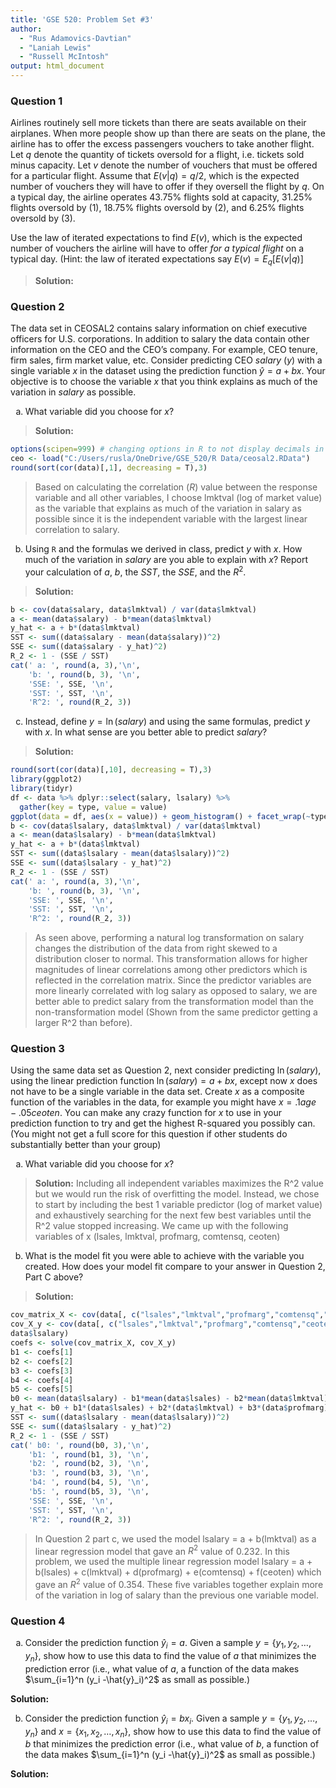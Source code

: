 ---
title: 'GSE 520: Problem Set #3'
author: 
  - "Rus Adamovics-Davtian"
  - "Laniah Lewis"
  - "Russell McIntosh"
output: html_document
---

### Question 1

Airlines routinely sell more tickets than there are seats available on their airplanes.  When more people show up than there are seats on the plane, the airline has to offer the excess passengers vouchers to take another flight.  Let $q$ denote the quantity of tickets oversold for a flight, i.e. tickets sold minus capacity.  Let $v$ denote the number of vouchers that must be offered for a particular flight.  Assume that $E(v | q) = q/2$, which is the expected number of vouchers they will have to offer if they oversell the flight by $q$.  On a typical day, the airline operates 43.75% flights sold at capacity, 31.25% flights oversold by (1), 18.75% flights oversold by (2), and 6.25% flights oversold by (3).

Use the law of iterated expectations to find $E(v)$, which is the expected number of vouchers the airline will have to offer *for a typical flight* on a typical day. (Hint: the law of iterated expectations say $E(v) = E_{q} [ E (v | q)]$

>**Solution:** 
\begin{align*}
E(v) = & E_{q} [ E (v | q)] = \sum_{q=0}^{3} E[v | q = q] * Pr(q = q)\\
E(v) = & ((0/2)*0.4375) + ((1/2)*0.3125) + ((2/2)*0.1875) + ((3/2)*0.0625)\\
E(v) = & 0.4375
\end{align*}

### Question 2

The data set in CEOSAL2 contains salary information on chief executive officers for U.S. corporations.   In addition to salary the data contain other information on the CEO and the CEO's company.  For example, CEO tenure, firm sales, firm market value, etc.  Consider predicting CEO $salary$ ($y$) with a single variable $x$ in the dataset using the prediction function $\hat{y} = a + b x$.  Your objective is to choose the variable $x$ that you think explains as much of the variation in $salary$ as possible.  

a. What variable did you choose for $x$?

>**Solution:**
```{r}
options(scipen=999) # changing options in R to not display decimals in scientific notation. 
ceo <- load("C:/Users/rusla/OneDrive/GSE_520/R Data/ceosal2.RData")
round(sort(cor(data)[,1], decreasing = T),3)
```

> Based on calculating the correlation $(R)$ value between the response variable and all other variables, I choose lmktval (log of market value) as the variable that explains as much of the variation in salary as possible since it is the independent variable with the largest linear correlation to salary.

b. Using ```R``` and the formulas we derived in class, predict $y$ with $x$.  How much of the variation in $salary$ are you able to explain with $x$?  Report your calculation of $a$, $b$, the $SST$, the $SSE$, and the $R^2$.

>**Solution:**
```{r}
b <- cov(data$salary, data$lmktval) / var(data$lmktval)
a <- mean(data$salary) - b*mean(data$lmktval)
y_hat <- a + b*(data$lmktval)
SST <- sum((data$salary - mean(data$salary))^2)
SSE <- sum((data$salary - y_hat)^2)
R_2 <- 1 - (SSE / SST)
cat(' a: ', round(a, 3),'\n',
    'b: ', round(b, 3), '\n',
    'SSE: ', SSE, '\n',
    'SST: ', SST, '\n',
    'R^2: ', round(R_2, 3))
```


c. Instead, define $y=\ln(salary)$ and using the same formulas, predict $y$ with $x$.  In what sense are you better able to predict $salary$?
  
>**Solution:** 
```{r}
round(sort(cor(data)[,10], decreasing = T),3)
library(ggplot2)
library(tidyr)
df <- data %>% dplyr::select(salary, lsalary) %>% 
  gather(key = type, value = value) 
ggplot(data = df, aes(x = value)) + geom_histogram() + facet_wrap(~type, scales ="free")
b <- cov(data$lsalary, data$lmktval) / var(data$lmktval)
a <- mean(data$lsalary) - b*mean(data$lmktval)
y_hat <- a + b*(data$lmktval)
SST <- sum((data$lsalary - mean(data$lsalary))^2)
SSE <- sum((data$lsalary - y_hat)^2)
R_2 <- 1 - (SSE / SST)
cat(' a: ', round(a, 3),'\n',
    'b: ', round(b, 3), '\n',
    'SSE: ', SSE, '\n',
    'SST: ', SST, '\n',
    'R^2: ', round(R_2, 3))
```

> As seen above, performing a natural log transformation on salary changes the distribution of the data from right skewed to a distribution closer to normal. This transformation allows for higher magnitudes of linear correlations among other predictors which is reflected in the correlation matrix. Since the predictor variables are more linearly correlated with log salary as opposed to salary, we are better able to predict salary from the transformation model than the non-transformation model (Shown from the same predictor getting a larger R^2 than before).     

### Question 3

Using the same data set as Question 2, next consider predicting $\ln(salary)$, using the linear prediction function $\ln(salary) = a + b x$, except now $x$ does not have to be a single variable in the data set.  Create $x$ as a composite function of the variables in the data, for example you might have $x = .1 age -.05 ceoten$.  You can make any crazy function for $x$ to use in your prediction function to try and get the highest R-squared you possibly can.  (You might not get a full score for this question if other students do substantially better than your group)

a. What variable did you choose for $x$?

>**Solution:**
Including all independent variables maximizes the R^2 value but we would run the risk of overfitting the model. Instead, we chose to start by including the best 1 variable predictor (log of market value) and exhaustively searching for the next few best variables until the R^2 value stopped increasing. We came up with the following variables of x (lsales, lmktval, profmarg, comtensq, ceoten)

b. What is the model fit you were able to achieve with the variable you created. How does your model fit compare to your answer in Question 2, Part C above?

>**Solution:**  
```{r}
cov_matrix_X <- cov(data[, c("lsales","lmktval","profmarg","comtensq","ceoten")])
cov_X_y <- cov(data[, c("lsales","lmktval","profmarg","comtensq","ceoten")],
data$lsalary)
coefs <- solve(cov_matrix_X, cov_X_y)
b1 <- coefs[1]
b2 <- coefs[2]
b3 <- coefs[3]
b4 <- coefs[4]
b5 <- coefs[5]
b0 <- mean(data$lsalary) - b1*mean(data$lsales) - b2*mean(data$lmktval) - b3*mean(data$profmarg) - b4*mean(data$comtensq) - b5*mean(data$ceoten)
y_hat <- b0 + b1*(data$lsales) + b2*(data$lmktval) + b3*(data$profmarg) + b4*(data$comtensq) + b5*(data$ceoten)
SST <- sum((data$lsalary - mean(data$lsalary))^2)
SSE <- sum((data$lsalary - y_hat)^2)
R_2 <- 1 - (SSE / SST)
cat(' b0: ', round(b0, 3),'\n',
    'b1: ', round(b1, 3), '\n',
    'b2: ', round(b2, 3), '\n',
    'b3: ', round(b3, 3), '\n',
    'b4: ', round(b4, 5), '\n',
    'b5: ', round(b5, 3), '\n',
    'SSE: ', SSE, '\n',
    'SST: ', SST, '\n',
    'R^2: ', round(R_2, 3))
```

>In Question 2 part c, we used the model lsalary = a + b(lmktval) as a linear regression model that gave an $R^{2}$ value of 0.232. In this problem, we used the multiple linear regression model lsalary = a + b(lsales) + c(lmktval) + d(profmarg) + e(comtensq) + f(ceoten) which gave an $R^{2}$ value of 0.354. These five variables together explain more of the variation in log of salary than the previous one variable model.     

### Question 4

a. Consider the prediction function $\hat{y}_i = a$.  Given a sample $y = \{y_1,y_2,\ldots,y_n\}$, show how to use this data to find the value of $a$ that minimizes the prediction error (i.e., what value of $a$, a function of the data makes $\sum_{i=1}^n (y_i -\hat{y}_i)^2$ as small as possible.)

**Solution:**  

b. Consider the prediction function $\hat{y}_i = b x_i$.  Given a sample $y = \{y_1,y_2,\ldots,y_n\}$ and $x = \{x_1,x_2,\ldots,x_n\}$, show how to use this data to find the value of $b$ that minimizes the prediction error (i.e., what value of $b$, a function of the data makes $\sum_{i=1}^n (y_i -\hat{y}_i)^2$ as small as possible.)

**Solution:**  

